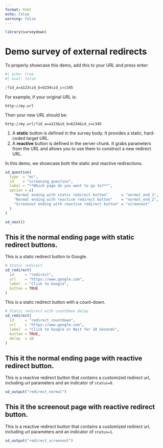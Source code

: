 ```yaml
---
format: html
echo: false
warning: false
---
```


```r
library(surveydown)
```

::: {#welcome .sd-page}

# Demo survey of external redirects

::: {.callout-important}

To properly showcase this demo, add this to your URL and press enter:

```r
#| echo: true
#| eval: false

/?id_a=a123&id_b=b234&id_c=c345
```

For example, if your original URL is:

`http://my.url`

Then your new URL should be:

`http://my.url/?id_a=a123&id_b=b234&id_c=c345`

:::

::: {.callout-tip}

1.  A **static** button is defined in the survey body. It provides a static, hard-coded target URL.
2.  A **reactive** button is defined in the server chunk. It grabs parameters from the URL and allows you to use them to construct a new redirect URL.

:::

In this demo, we showcase both the static and reactive redirections.

```r
sd_question(
  type  = "mc",
  id    = "screening_question",
  label = "**Which page do you want to go to?**",
  option = c(
    "Normal ending with static redirect button"      = "normal_end_1",
    "Normal ending with reactive redirect button"    = "normal_end_2",
    "Screenout ending with reactive redirect button" = "screenout"
  )
)

sd_next()
```

:::

::: {#end_page_1 .sd-page}

## This it the normal ending page with static redirect buttons.

This is a static redirect button to Google.

```r
# Static redirect
sd_redirect(
  id     = "redirect",
  url    = "https://www.google.com",
  label  = "Click to Google",
  button = TRUE
)
```

This is a static redirect button with a count-down.

```r
# Static redirect with countdown delay
sd_redirect(
  id     = "redirect_countdown",
  url    = "https://www.google.com",
  label  = "Click to Google or Wait for 10 Seconds",
  button = TRUE,
  delay  = 10
)
```

:::

::: {#end_page_2 .sd-page}

## This it the normal ending page with reactive redirect button.

This is a reactive redirect button that contains a customized redirect url, including url parameters and an indicator of `status=0`.

```r
sd_output("redirect_normal")
```

:::

::: {#screenout_page .sd-page}

## This it the screenout page with reactive redirect button.

This is a reactive redirect button that contains a customized redirect url, including url parameters and an indicator of `status=1`.

```r
sd_output("redirect_screenout")
```

:::
